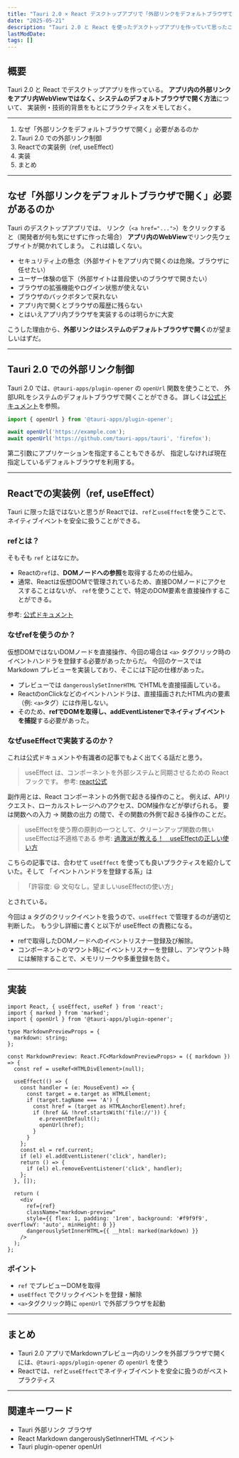 ```yaml
---
title: "Tauri 2.0 × React デスクトップアプリで「外部リンクをデフォルトブラウザで開く」実装とその理由"
date: "2025-05-21"
description: "Tauri 2.0 と React を使ったデスクトップアプリを作っていて思ったこと"
lastModDate:
tags: []
---
```


## 概要

Tauri 2.0 と React でデスクトップアプリを作っている。
**アプリ内の外部リンクをアプリ内WebViewではなく、システムのデフォルトブラウザで開く方法**について、
実装例・技術的背景をもとにプラクティスをメモしておく。

---

1. なぜ「外部リンクをデフォルトブラウザで開く」必要があるのか
2. Tauri 2.0 での外部リンク制御
3. Reactでの実装例（ref, useEffect）
4. 実装
5. まとめ

---

## なぜ「外部リンクをデフォルトブラウザで開く」必要があるのか

Tauri のデスクトップアプリでは、
リンク（`<a href="...">`）をクリックすると（開発者が何も気にせずに作った場合）
**アプリ内のWebView**でリンク先ウェブサイトが開かれてしまう。
これは嬉しくない。

- セキュリティ上の懸念（外部サイトをアプリ内で開くのは危険。ブラウザに任せたい）
- ユーザー体験の低下（外部サイトは普段使いのブラウザで開きたい）
- ブラウザの拡張機能やログイン状態が使えない
- ブラウザのバックボタンで戻れない
- アプリ内で開くとブラウザの履歴に残らない
- とはいえアプリ内ブラウザを実装するのは明らかに大変

こうした理由から、**外部リンクはシステムのデフォルトブラウザで開く**のが望ましいはずだ。

---

## Tauri 2.0 での外部リンク制御

Tauri 2.0 では、`@tauri-apps/plugin-opener` の `openUrl` 関数を使うことで、
外部URLをシステムのデフォルトブラウザで開くことができる。
詳しくは[公式ドキュメント](https://v2.tauri.app/reference/javascript/opener/#openurl)を参照。

```ts
import { openUrl } from '@tauri-apps/plugin-opener';

await openUrl('https://example.com');
await openUrl('https://github.com/tauri-apps/tauri', 'firefox');
```

第二引数にアプリケーションを指定することもできるが、
指定しなければ現在指定しているデフォルトブラウザを利用する。

---

## Reactでの実装例（ref, useEffect）

Tauri に限った話ではないと思うが Reactでは、`ref`と`useEffect`を使うことで、
ネイティブイベントを安全に扱うことができる。

### refとは？

そもそも `ref` とはなにか。

- Reactの`ref`は、**DOMノードへの参照**を取得するための仕組み。
- 通常、Reactは仮想DOMで管理されているため、直接DOMノードにアクセスすることはないが、
  `ref`を使うことで、特定のDOM要素を直接操作することができる。

参考: [公式ドキュメント](https://ja.react.dev/learn/referencing-values-with-refs)

### なぜrefを使うのか？

仮想DOMではないDOMノードを直接操作、今回の場合は `<a>` タグクリック時の
イベントハンドラを登録する必要があったからだ。
今回のケースでは Markdown プレビューを実装しており、そこには下記の仕様があった。

- プレビューでは `dangerouslySetInnerHTML` でHTMLを直接描画している。
- ReactのonClickなどのイベントハンドラは、直接描画されたHTML内の要素（例: `<a>`タグ）には作用しない。
- そのため、**refでDOMを取得し、addEventListenerでネイティブイベントを捕捉**する必要があった。

### なぜuseEffectで実装するのか？

これは公式ドキュメントや有識者の記事でもよく出てくる話だと思う。

> useEffect は、コンポーネントを外部システムと同期させるための React フックです。
参考: [react公式](https://ja.react.dev/reference/react/useEffect)

副作用とは、React コンポーネントの外側で起きる操作のこと。
例えば、APIリクエスト、ローカルストレージへのアクセス、DOM操作などが挙げられる。
要は関数への入力 → 関数の出力 の間で、その関数の外側で起きる操作のことだ。

> useEffectを使う際の原則の一つとして、クリーンアップ関数の無いuseEffectは不適格である
参考: [過激派が教える！　useEffectの正しい使い方](https://zenn.dev/uhyo/articles/useeffect-taught-by-extremist)

こちらの記事では、合わせて `useEffect` を使っても良いプラクティスを紹介していた。そして
「イベントハンドラを登録する系」は

> 「許容度: 😃 文句なし。望ましいuseEffectの使い方」

とされている。

今回は a タグのクリックイベントを扱うので、`useEffect` で管理するのが適切と判断した。
もう少し詳細に書くと以下が useEffect の責務になる。

- refで取得したDOMノードへのイベントリスナー登録及び解除。
- コンポーネントのマウント時にイベントリスナーを登録し、アンマウント時には解除することで、メモリリークや多重登録を防ぐ。

---

## 実装

```tsx
import React, { useEffect, useRef } from 'react';
import { marked } from 'marked';
import { openUrl } from '@tauri-apps/plugin-opener';

type MarkdownPreviewProps = {
  markdown: string;
};

const MarkdownPreview: React.FC<MarkdownPreviewProps> = ({ markdown }) => {
  const ref = useRef<HTMLDivElement>(null);

  useEffect(() => {
    const handler = (e: MouseEvent) => {
      const target = e.target as HTMLElement;
      if (target.tagName === 'A') {
        const href = (target as HTMLAnchorElement).href;
        if (href && !href.startsWith('file://')) {
          e.preventDefault();
          openUrl(href);
        }
      }
    };
    const el = ref.current;
    if (el) el.addEventListener('click', handler);
    return () => {
      if (el) el.removeEventListener('click', handler);
    };
  }, []);

  return (
    <div
      ref={ref}
      className="markdown-preview"
      style={{ flex: 1, padding: '1rem', background: '#f9f9f9', overflowY: 'auto', minHeight: 0 }}
      dangerouslySetInnerHTML={{ __html: marked(markdown) }}
    />
  );
};
```

### ポイント

- `ref` でプレビューDOMを取得
- `useEffect` でクリックイベントを登録・解除
- `<a>`タグクリック時に `openUrl` で外部ブラウザを起動

---

## まとめ

- Tauri 2.0 アプリでMarkdownプレビュー内のリンクを外部ブラウザで開くには、`@tauri-apps/plugin-opener` の `openUrl` を使う
- Reactでは、`ref`と`useEffect`でネイティブイベントを安全に扱うのがベストプラクティス

---

## 関連キーワード

- Tauri 外部リンク ブラウザ
- React Markdown dangerouslySetInnerHTML イベント
- Tauri plugin-opener openUrl
